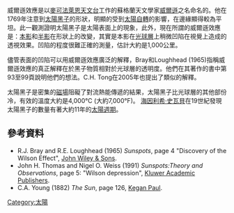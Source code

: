 威爾遜效應是以[[麥可法萊恩天文台|麥可法萊恩天文台]]工作的蘇格蘭天文學家[[亞力山大·威爾遜_(天文學家)|威爾遜]]之名命名的。他在1769年注意到[[太陽黑子|太陽黑子]]的形狀，明顯的受到[[太陽自轉|太陽自轉]]的影響，在邊緣顯得較為平坦。此一觀測證明太陽黑子是太陽表面上的現象，此外，現在所謂的威爾遜效應是：[[本影|本影]]和[[半影|半影]]在形狀上的改變，其實是本影在[[光球層|光球層]]上稍微凹陷在視覺上造成的透視效果。凹陷的程度很難正確的測量，估計大約是1,000公里。

儘管表面的凹陷可以用威爾遜效應廣泛的解釋，Bray和Loughhead (1965)指稱威爾遜效應的真正解釋在於黑子物質相對於光球層的透明度。他們在其著作的書中第93至99頁說明他們的想法。C.H. Tong在2005年也提出了類似的解釋。

太陽黑子是密集的[[磁場|磁場]]阻礙了對流熱能傳遞的結果，太陽黑子比光球層的其他部份冷，有效的溫度大約是4,000°C (大約7,000°F)。 [[海因利希·史瓦貝|海因利希·史瓦貝]]在19世紀發現太陽黑子的數量有著大約11年的[[太陽週期|太陽週期]]。

== 參考資料 ==
* R.J. Bray and R.E. Loughhead (1965) ''Sunspots'', page 4 "Discovery of the Wilson Effect", [[John_Wiley_&_Sons|John Wiley & Sons]].
* John H. Thomas and Nigel O. Weiss (1991) ''Sunspots:Theory and Observations'', page 5: "Wilson depression", [[Kluwer_Academic_Publishers|Kluwer Academic Publishers]].
* C.A. Young (1882) ''The Sun'', page 126, [[Kegan_Paul|Kegan Paul]].


[[Category:太陽|Category:太陽]]